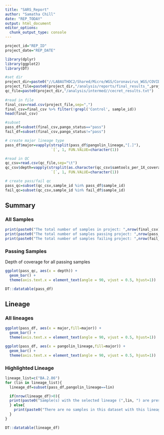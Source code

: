 ---
title: "SARS_Report"
author: "Samatha Chill"
date: "REP_TODAY"
output: html_document
editor_options: 
  chunk_output_type: console
---

```{r setup, include=FALSE}
project_id="REP_ID"
project_date="REP_DATE"
```

```{r, include=FALSE}
library(dplyr)
library(ggplot2)
library(DT)
```

```{r, include=FALSE}
#set dir
project_dir=paste0("//LABAUTHDC2/Shared/Micro/WGS/Coronavirus_WGS/COVID-19 Fastas/",project_id)
project_file=paste0(project_dir,"/analysis/reports/final_results_",project_date,".csv")
qc_file=paste0(project_dir,"/analysis/intermed//cecret_results.txt")
  
#read in file
final_csv=read.csv(project_file,sep=",")
final_csv=final_csv %>% filter(!grepl('Control', sample_id))
head(final_csv)

#subset
pass_df=subset(final_csv,pango_status=="pass")
fail_df=subset(final_csv,pango_status!="pass")

# create major lineage type
pass_df$major=vapply(strsplit(pass_df$pangolin_lineage,"[.]"), 
                     `[`, 1, FUN.VALUE=character(1))

#read in QC
qc_csv=read.csv(qc_file,sep="\t")
qc_csv$depth=vapply(strsplit(as.character(qc_csv$samtools_per_1X_coverage_after_trimming),"[.]"), 
                     `[`, 1, FUN.VALUE=character(1))

# create pass/fail qc
pass_qc=subset(qc_csv,sample_id %in% pass_df$sample_id)
fail_qc=subset(qc_csv,sample_id %in% fail_df$sample_id)
```

## Summary {.tabset}

### All Samples
```{r echo=FALSE}
print(paste0("The total number of samples in project: ",nrow(final_csv)))
print(paste0("The total number of samples passing project: ",nrow(pass_df)))
print(paste0("The total number of samples failing project: ",nrow(fail_df)))
```

### Passing Samples
Depth of coverage for all passing samples
```{r echo=FALSE}
ggplot(pass_qc, aes(x = depth)) +
  geom_bar() + 
  theme(axis.text.x = element_text(angle = 90, vjust = 0.5, hjust=1))
```

```{r echo=FALSE}
DT::datatable(pass_df)
```

## Lineage {.tabset}

### All lineages

```{r echo=FALSE}
ggplot(pass_df, aes(x = major,fill=major)) +
  geom_bar() + 
  theme(axis.text.x = element_text(angle = 90, vjust = 0.5, hjust=1))

ggplot(pass_df, aes(x = pangolin_lineage,fill=major)) +
  geom_bar() + 
  theme(axis.text.x = element_text(angle = 90, vjust = 0.5, hjust=1))
```

### Highlighted Lineage

```{r echo=FALSE}
lineage_list=c("BA.2.86")
for (lin in lineage_list){
  lineage_df=subset(pass_df,pangolin_lineage==lin)

  if(nrow(lineage_df)>0){
  print(paste0("Sample(s) with the selected lineage (",lin, ") are present in the dataset (N=",nrow(lineage_df),")."))
  } else{
    print(paste0("There are no samples in this dataset with this lineage: ",lin))
  }
}
```

```{r echo=FALSE}
DT::datatable(lineage_df)
```